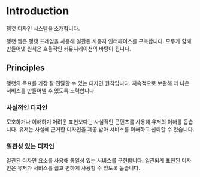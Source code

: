 
<Meta title="Introduction" />

# Introduction

펭캣 디자인 시스템을 소개합니다.

펭캣 웹은 펭캣 프레임을 사용해 일관된 사용자 인터페이스를 구축합니다. 모두가 함께 만들어낸 원칙은 효율적인 커뮤니케이션의 바탕이 됩니다.

## Principles

펭캣의 목표를 가장 잘 전달할 수 있는 디자인 원칙입니다. 지속적으로 보완해 더 나은 서비스를 만들어낼 수 있도록 노력합니다.

### 사실적인 디자인

모호하거나 이해하기 어려운 표현보다는 사실적인 콘텐츠를 사용해 유저의 이해를 돕습니다. 유저는 사실에 근거한 디자인을 제공 받아 서비스를 이해하고 신뢰할 수 있습니다.

### 일관성 있는 디자인

일관된 디자인 요소를 사용해 통일성 있는 서비스를 구현합니다. 일관되게 표현된 디자인은 유저가 서비스를 쉽고 편하게 사용할 수 있도록 돕습니다.
